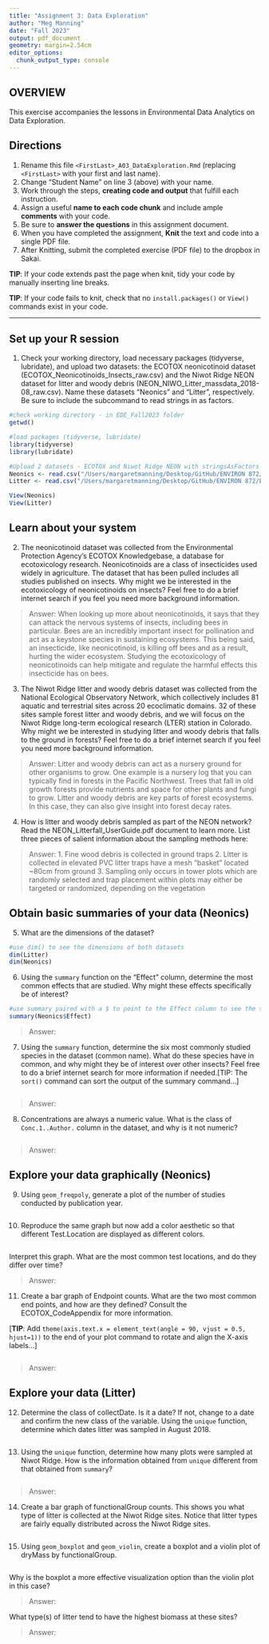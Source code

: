 ```yaml
---
title: "Assignment 3: Data Exploration"
author: "Meg Manning"
date: "Fall 2023"
output: pdf_document
geometry: margin=2.54cm
editor_options: 
  chunk_output_type: console
---
```


## OVERVIEW

This exercise accompanies the lessons in Environmental Data Analytics on Data Exploration.

## Directions

1.  Rename this file `<FirstLast>_A03_DataExploration.Rmd` (replacing `<FirstLast>` with your first and last name).
2.  Change "Student Name" on line 3 (above) with your name.
3.  Work through the steps, **creating code and output** that fulfill each instruction. 
4.  Assign a useful **name to each code chunk** and include ample **comments** with your code.
5.  Be sure to **answer the questions** in this assignment document.
6.  When you have completed the assignment, **Knit** the text and code into a single PDF file.
7.  After Knitting, submit the completed exercise (PDF file) to the dropbox in Sakai.

**TIP**: If your code extends past the page when knit, tidy your code by manually inserting line breaks.

**TIP**: If your code fails to knit, check that no `install.packages()` or `View()` commands exist in your code. 

---

## Set up your R session

1.  Check your working directory, load necessary packages (tidyverse, lubridate), and upload two datasets: the ECOTOX neonicotinoid dataset (ECOTOX_Neonicotinoids_Insects_raw.csv) and the Niwot Ridge NEON dataset for litter and woody debris (NEON_NIWO_Litter_massdata_2018-08_raw.csv). Name these datasets "Neonics" and "Litter", respectively. Be sure to include the subcommand to read strings in as factors.

```r
#check working directory - in EDE_Fall2023 folder
getwd()

#load packages (tidyverse, lubridate)
library(tidyverse)
library(lubridate)

#Upload 2 datasets - ECOTOX and Niwot Ridge NEON with stringsAsFactors = TRUE
Neonics <- read.csv("/Users/margaretmanning/Desktop/GitHub/ENVIRON 872/EDE_Fall2023/Data/Raw/ECOTOX_Neonicotinoids_Insects_raw.csv", stringsAsFactors = TRUE)
Litter <- read.csv("/Users/margaretmanning/Desktop/GitHub/ENVIRON 872/EDE_Fall2023/Data/Raw/NEON_NIWO_Litter_massdata_2018-08_raw.csv", stringsAsFactors = TRUE)

View(Neonics)
View(Litter)

```

## Learn about your system

2.  The neonicotinoid dataset was collected from the Environmental Protection Agency's ECOTOX Knowledgebase, a database for ecotoxicology research. Neonicotinoids are a class of insecticides used widely in agriculture. The dataset that has been pulled includes all studies published on insects. Why might we be interested in the ecotoxicology of neonicotinoids on insects? Feel free to do a brief internet search if you feel you need more background information.

> Answer: When looking up more about neonicotinoids, it says that they can attack the nervous systems of insects, including bees in particular. Bees are an incredibly important insect for pollination and act as a keystone species in sustaining ecosystems. This being said, an insecticide, like neonicotinoid, is killing off bees and as a result, hurting the wider ecosystem. Studying the ecotoxicology of neonicotinoids can help mitigate and regulate the harmful effects this insecticide has on bees.   

3.  The Niwot Ridge litter and woody debris dataset was collected from the National Ecological Observatory Network, which collectively includes 81 aquatic and terrestrial sites across 20 ecoclimatic domains. 32 of these sites sample forest litter and woody debris, and we will focus on the Niwot Ridge long-term ecological research (LTER) station in Colorado. Why might we be interested in studying litter and woody debris that falls to the ground in forests? Feel free to do a brief internet search if you feel you need more background information.

> Answer: Litter and woody debris can act as a nursery ground for other organisms to grow. One example is a nursery log that you can typically find in forests in the Pacific Northwest. Trees that fall in old growth forests provide nutrients and space for other plants and fungi to grow. Litter and woody debris are key parts of forest ecosystems. In this case, they can also give insight into forest decay rates.

4.  How is litter and woody debris sampled as part of the NEON network? Read the NEON_Litterfall_UserGuide.pdf document to learn more. List three pieces of salient information about the sampling methods here:

> Answer: 
 1. Fine wood debris is collected in ground traps 
 2. Litter is collected in elevated PVC litter traps have a mesh "basket" located ~80cm from ground
 3. Sampling only occurs in tower plots which are randomly selected and trap placement within plots may either be targeted or randomized, depending on the vegetation

## Obtain basic summaries of your data (Neonics)

5.  What are the dimensions of the dataset?

```r
#use dim() to see the dimensions of both datasets
dim(Litter)
dim(Neonics)

```

6.  Using the `summary` function on the "Effect" column, determine the most common effects that are studied. Why might these effects specifically be of interest?

```r
#use summary paired with a $ to point to the Effect column to see the summary stats for this column
summary(Neonics$Effect)

```

> Answer:


7.  Using the `summary` function, determine the six most commonly studied species in the dataset (common name). What do these species have in common, and why might they be of interest over other insects? Feel free to do a brief internet search for more information if needed.[TIP: The `sort()` command can sort the output of the summary command...]

```r

```

> Answer:

8.  Concentrations are always a numeric value. What is the class of `Conc.1..Author.` column in the dataset, and why is it not numeric?

```r

```

> Answer:

## Explore your data graphically (Neonics)

9.  Using `geom_freqpoly`, generate a plot of the number of studies conducted by publication year.

```r

```

10. Reproduce the same graph but now add a color aesthetic so that different Test.Location are displayed as different colors.

```r

```

Interpret this graph. What are the most common test locations, and do they differ over time?

> Answer:

11. Create a bar graph of Endpoint counts. What are the two most common end points, and how are they defined? Consult the ECOTOX_CodeAppendix for more information. 

[**TIP**: Add `theme(axis.text.x = element_text(angle = 90, vjust = 0.5, hjust=1))` to the end of your plot command to rotate and align the X-axis labels...]

```r

```

> Answer:

## Explore your data (Litter)

12. Determine the class of collectDate. Is it a date? If not, change to a date and confirm the new class of the variable. Using the `unique` function, determine which dates litter was sampled in August 2018.

```r

```

13. Using the `unique` function, determine how many plots were sampled at Niwot Ridge. How is the information obtained from `unique` different from that obtained from `summary`?

```r

```

> Answer:

14. Create a bar graph of functionalGroup counts. This shows you what type of litter is collected at the Niwot Ridge sites. Notice that litter types are fairly equally distributed across the Niwot Ridge sites.

```r

```

15. Using `geom_boxplot` and `geom_violin`, create a boxplot and a violin plot of dryMass by functionalGroup.

```r

```

Why is the boxplot a more effective visualization option than the violin plot in this case?

> Answer:

What type(s) of litter tend to have the highest biomass at these sites?

> Answer:
